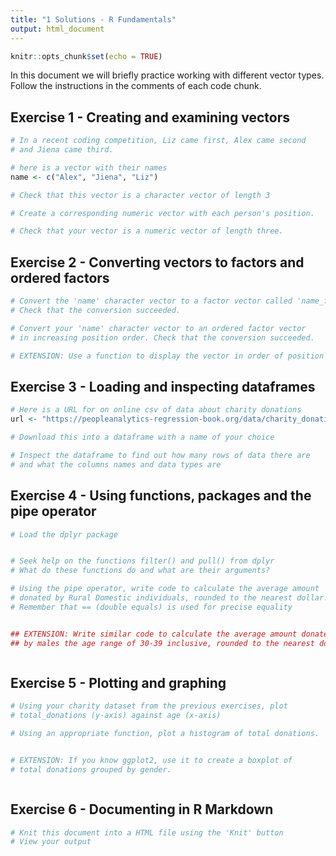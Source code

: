 ```yaml
---
title: "1 Solutions - R Fundamentals"
output: html_document
---
```


```r
knitr::opts_chunk$set(echo = TRUE)
```

In this document we will briefly practice working with different vector types.  Follow the instructions in the comments of each code chunk.

## Exercise 1 - Creating and examining vectors

```r
# In a recent coding competition, Liz came first, Alex came second 
# and Jiena came third.

# here is a vector with their names
name <- c("Alex", "Jiena", "Liz")

# Check that this vector is a character vector of length 3


```

```r
# Create a corresponding numeric vector with each person's position.


```

```r
# Check that your vector is a numeric vector of length three.


```


## Exercise 2 - Converting vectors to factors and ordered factors 

```r
# Convert the 'name' character vector to a factor vector called 'name_factor'.
# Check that the conversion succeeded.


```

```r
# Convert your 'name' character vector to an ordered factor vector
# in increasing position order. Check that the conversion succeeded. 


```


```r
# EXTENSION: Use a function to display the vector in order of position (highest to lowest)?


```

## Exercise 3 - Loading and inspecting dataframes

```r
# Here is a URL for on online csv of data about charity donations
url <- "https://peopleanalytics-regression-book.org/data/charity_donation.csv"

# Download this into a dataframe with a name of your choice


```

```r
# Inspect the dataframe to find out how many rows of data there are
# and what the columns names and data types are


```

## Exercise 4 - Using functions, packages and the pipe operator

```r
# Load the dplyr package 


# Seek help on the functions filter() and pull() from dplyr
# What do these functions do and what are their arguments?


```

```r
# Using the pipe operator, write code to calculate the average amount
# donated by Rural Domestic individuals, rounded to the nearest dollar.
# Remember that == (double equals) is used for precise equality



```

```r
## EXTENSION: Write similar code to calculate the average amount donated 
## by males the age range of 30-39 inclusive, rounded to the nearest dollar.



```

## Exercise 5 - Plotting and graphing

```r
# Using your charity dataset from the previous exercises, plot
# total_donations (y-axis) against age (x-axis)


```

```r
# Using an appropriate function, plot a histogram of total donations.



```

```r
# EXTENSION: If you know ggplot2, use it to create a boxplot of
# total donations grouped by gender.



```


## Exercise 6 - Documenting in R Markdown

```r
# Knit this document into a HTML file using the 'Knit' button
# View your output

```
